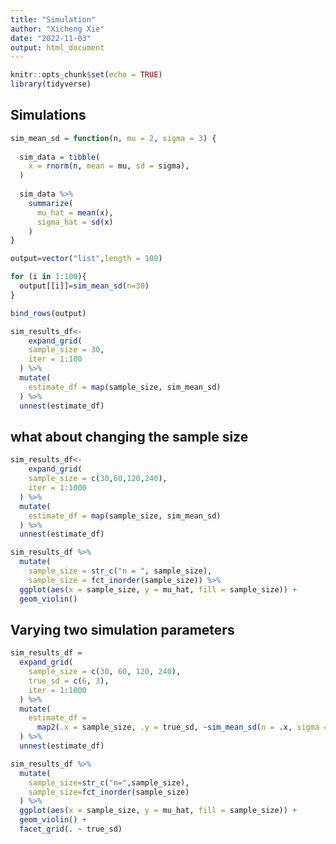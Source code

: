 ```yaml
---
title: "Simulation"
author: "Xicheng Xie"
date: "2022-11-03"
output: html_document
---
```


```r
knitr::opts_chunk$set(echo = TRUE)
library(tidyverse)
```

## Simulations

```r
sim_mean_sd = function(n, mu = 2, sigma = 3) {
  
  sim_data = tibble(
    x = rnorm(n, mean = mu, sd = sigma),
  )
  
  sim_data %>% 
    summarize(
      mu_hat = mean(x),
      sigma_hat = sd(x)
    )
}
```

```r
output=vector("list",length = 100)

for (i in 1:100){
  output[[i]]=sim_mean_sd(n=30)
}

bind_rows(output)
```

```r
sim_results_df<-
    expand_grid(
    sample_size = 30,
    iter = 1:100
  ) %>% 
  mutate(
    estimate_df = map(sample_size, sim_mean_sd)
  ) %>% 
  unnest(estimate_df)
```
## what about changing the sample size
```r
sim_results_df<-
    expand_grid(
    sample_size = c(30,60,120,240),
    iter = 1:1000
  ) %>% 
  mutate(
    estimate_df = map(sample_size, sim_mean_sd)
  ) %>% 
  unnest(estimate_df)
```

```r
sim_results_df %>% 
  mutate(
    sample_size = str_c("n = ", sample_size),
    sample_size = fct_inorder(sample_size)) %>% 
  ggplot(aes(x = sample_size, y = mu_hat, fill = sample_size)) + 
  geom_violin()
```

## Varying two simulation parameters
```r
sim_results_df = 
  expand_grid(
    sample_size = c(30, 60, 120, 240),
    true_sd = c(6, 3),
    iter = 1:1000
  ) %>% 
  mutate(
    estimate_df = 
      map2(.x = sample_size, .y = true_sd, ~sim_mean_sd(n = .x, sigma = .y))
  ) %>% 
  unnest(estimate_df)
```

```r
sim_results_df %>% 
  mutate(
    sample_size=str_c("n=",sample_size),
    sample_size=fct_inorder(sample_size)
  ) %>% 
  ggplot(aes(x = sample_size, y = mu_hat, fill = sample_size)) + 
  geom_violin() + 
  facet_grid(. ~ true_sd)
```

